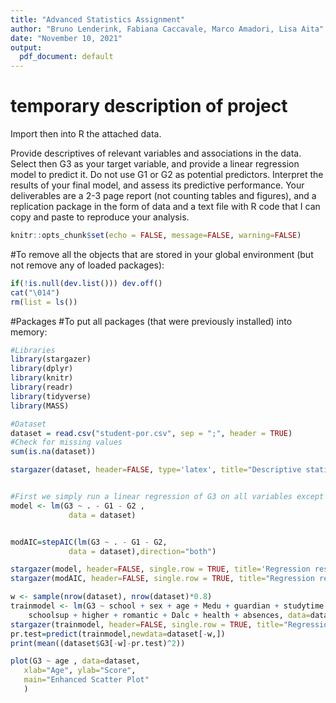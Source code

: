 ```yaml
---
title: "Advanced Statistics Assignment"
author: "Bruno Lenderink, Fabiana Caccavale, Marco Amadori, Lisa Aita"
date: "November 10, 2021"
output:
  pdf_document: default
---
```


# temporary description of project

Import then into R the attached data. 

Provide descriptives of relevant variables and associations in the data. 
Select then G3 as your target variable, and provide a linear regression model to predict it. Do not use G1 or G2 as potential predictors. 
Interpret the results of your final model, and assess its predictive performance. 
Your deliverables are a 2-3 page report (not counting tables and figures), and a replication package in the form of data and 
a text file with R code that I can copy and paste to reproduce your analysis. 

```r
knitr::opts_chunk$set(echo = FALSE, message=FALSE, warning=FALSE)

```



#To remove all the objects that are stored in your global environment (but not remove any of loaded packages):

```r
if(!is.null(dev.list())) dev.off()
cat("\014") 
rm(list = ls())
```

#Packages
#To put all packages (that were previously installed) into memory:




```r
#Libraries
library(stargazer)
library(dplyr)
library(knitr)
library(readr)
library(tidyverse)
library(MASS)

#Dataset
dataset = read.csv("student-por.csv", sep = ";", header = TRUE)
#Check for missing values
sum(is.na(dataset))
```

```r

stargazer(dataset, header=FALSE, type='latex', title="Descriptive statistics")


```
```r

```

```r
#First we simply run a linear regression of G3 on all variables except G1 and G2
model <- lm(G3 ~ . - G1 - G2 ,
             data = dataset)


modAIC=stepAIC(lm(G3 ~ . - G1 - G2,
             data = dataset),direction="both")

```
```r

stargazer(model, header=FALSE, single.row = TRUE, title='Regression results using all variables')
stargazer(modAIC, header=FALSE, single.row = TRUE, title="Regression results using AIC")
```
```r
w <- sample(nrow(dataset), nrow(dataset)*0.8)
trainmodel <- lm(G3 ~ school + sex + age + Medu + guardian + studytime + failures + 
    schoolsup + higher + romantic + Dalc + health + absences, data=dataset[w,])
stargazer(trainmodel, header=FALSE, single.row = TRUE, title="Regression model using AIC selected variables on only training data")
pr.test=predict(trainmodel,newdata=dataset[-w,])
print(mean((dataset$G3[-w]-pr.test)^2))


```

```r
plot(G3 ~ age , data=dataset,
   xlab="Age", ylab="Score",
   main="Enhanced Scatter Plot"
   )
```

